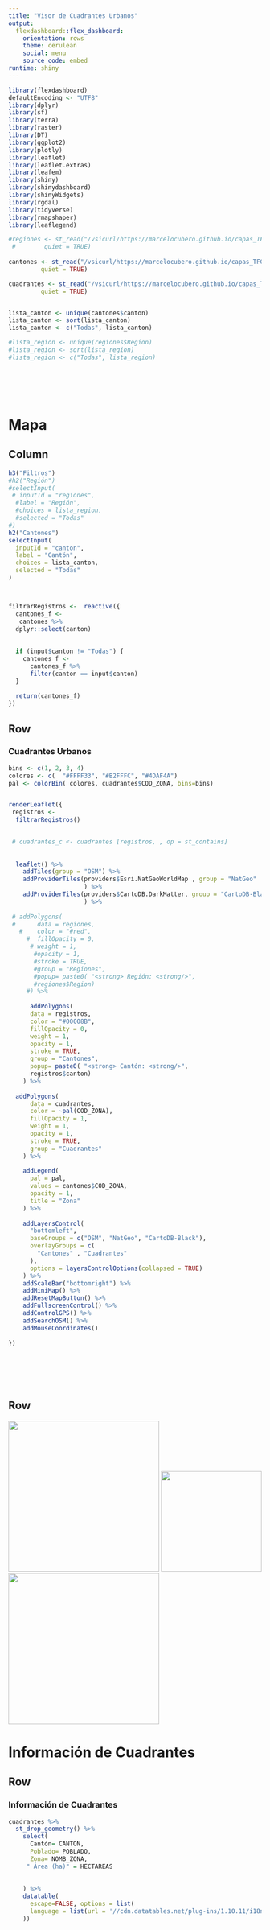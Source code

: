 ```yaml
---
title: "Visor de Cuadrantes Urbanos"
output: 
  flexdashboard::flex_dashboard:
    orientation: rows
    theme: cerulean
    social: menu
    source_code: embed
runtime: shiny
---
```


```r
library(flexdashboard)
defaultEncoding <- "UTF8"
library(dplyr)
library(sf)
library(terra)
library(raster)
library(DT)
library(ggplot2)
library(plotly)
library(leaflet)
library(leaflet.extras)
library(leafem)
library(shiny)
library(shinydashboard)
library(shinyWidgets)
library(rgdal)
library(tidyverse)
library(rmapshaper)
library(leaflegend)
```

```r

#regiones <- st_read("/vsicurl/https://marcelocubero.github.io/capas_TFG/regiones4.geojson",
 #        quiet = TRUE)
  
cantones <- st_read("/vsicurl/https://marcelocubero.github.io/capas_TFG/cantones4.geojson",
         quiet = TRUE)

cuadrantes <- st_read("/vsicurl/https://marcelocubero.github.io/capas_TFG/cuadrantes_.geojson",
         quiet = TRUE)


lista_canton <- unique(cantones$canton)
lista_canton <- sort(lista_canton)
lista_canton <- c("Todas", lista_canton)

#lista_region <- unique(regiones$Region)
#lista_region <- sort(lista_region)
#lista_region <- c("Todas", lista_region)







```

Mapa
=====================================

Column {.sidebar}
-----------------------------------------------------------------------
```r
h3("Filtros")
#h2("Región")
#selectInput(
 # inputId = "regiones",
  #label = "Región",
  #choices = lista_region,
  #selected = "Todas"
#)
h2("Cantones")
selectInput(
  inputId = "canton",
  label = "Cantón",
  choices = lista_canton,
  selected = "Todas"
)



filtrarRegistros <-  reactive({
  cantones_f <-
   cantones %>%
  dplyr::select(canton)
  
 
  if (input$canton != "Todas") {
    cantones_f <-
      cantones_f %>%
      filter(canton == input$canton)
  }
  
  return(cantones_f)
})


```


Row {data-height=650}
-----------------------------------------------------------------------

### Cuadrantes Urbanos

```r


bins <- c(1, 2, 3, 4)
colores <- c(  "#FFFF33", "#B2FFFC", "#4DAF4A")
pal <- colorBin( colores, cuadrantes$COD_ZONA, bins=bins)


renderLeaflet({
 registros <-
  filtrarRegistros()
 

 # cuadrantes_c <- cuadrantes [registros, , op = st_contains]
  
  
  leaflet() %>%
    addTiles(group = "OSM") %>%
    addProviderTiles(providers$Esri.NatGeoWorldMap , group = "NatGeo"
                     ) %>%
    addProviderTiles(providers$CartoDB.DarkMatter, group = "CartoDB-Black"
                     ) %>%
    
 # addPolygons(
 #      data = regiones,
   #    color = "#red",
     #  fillOpacity = 0,
      # weight = 1,
       #opacity = 1,
       #stroke = TRUE,
       #group = "Regiones",
       #popup= paste0( "<strong> Región: <strong/>",
       #regiones$Region)
     #) %>%
    
      addPolygons(
      data = registros,
      color = "#00008B",
      fillOpacity = 0,
      weight = 1,
      opacity = 1,
      stroke = TRUE,
      group = "Cantones",
      popup= paste0( "<strong> Cantón: <strong/>",
      registros$canton)
    ) %>%
  
  addPolygons(
      data = cuadrantes,
      color = ~pal(COD_ZONA),
      fillOpacity = 1,
      weight = 1,
      opacity = 1,
      stroke = TRUE,
      group = "Cuadrantes"
    ) %>%
    
    addLegend(
      pal = pal,
      values = cantones$COD_ZONA,
      opacity = 1,
      title = "Zona"
    ) %>%
  
    addLayersControl(
      "bottomleft",
      baseGroups = c("OSM", "NatGeo", "CartoDB-Black"),
      overlayGroups = c(
        "Cantones" , "Cuadrantes"
      ),
      options = layersControlOptions(collapsed = TRUE)
    ) %>%
    addScaleBar("bottomright") %>%
    addMiniMap() %>%
    addResetMapButton() %>%
    addFullscreenControl() %>%
    addControlGPS() %>%
    addSearchOSM() %>%
    addMouseCoordinates()
  
})
  
  
  
  
 
```
 Row {data-height=150}
-----------------------------------------------------------------------
![](https://marcelocubero.github.io/capas_TFG/5.png){width='300px'} 
![](https://marcelocubero.github.io/capas_TFG/gp.png){width='200px'}
![](https://marcelocubero.github.io/capas_TFG/INVU.jpg){width='300px'}




Información de Cuadrantes {data-orientation=rows}
===================================== 

Row {data-height=350}
-------------------------------------
### Información de Cuadrantes


```r
cuadrantes %>%
  st_drop_geometry() %>%
    select(
      Cantón= CANTON,
      Poblado= POBLADO,
      Zona= NOMB_ZONA,
     " Área (ha)" = HECTAREAS
      
      
    ) %>%
    datatable(
      escape=FALSE, options = list(
      language = list(url = '//cdn.datatables.net/plug-ins/1.10.11/i18n/Spanish.json')
    ))
```



















